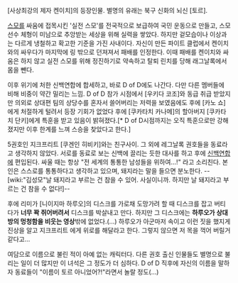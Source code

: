 [사상최강의 제자 켄이치]의 등장인물. 별명의 유래는 북구 신화의 뇌신 [토르].

[[스모]]를 싸움에 접목시킨 '실전 스모'를 전국적으로 보급하여 국민 운동으로 만들고, 스모선수 체형이 미남으로 추앙받는 세상을 위해 실력을 쌓았다. 하지만 겉모습이나 이상과는 다르게 냉철하고 확고한 기준을 가진 사내이다. 자신이 만든 파이트 클럽에서 켄이치와의 싸우다가 마지막에 링 밖으로 던져져서 패배를 인정한다. 이때 패배를 켄이치와 싸움은 하지 않고 실전 스모를 위해 정진하기로 약속하고 탈퇴 린치를 당해 래그날록에서 몸을 뺀다.

이후 위기에 처한 신백연합에 합세하고, 바로 D of D에도 나간다. 다만 다른 멤버들에 비해 비중이 약간 밀리는 느낌. D of D 참가 시점에서 [우키다 코조]와 동급 취급 받았지만 의외로 상대편 팀의 상당수를 혼자서 쓸어버리는 저력을 보였음에도 후에 [카노 쇼]에게 처절하게 털려서 등장 기회가 없었다 후에 [쿠카타치 카나메]의 할아버지 [쿠카타치 단키]에게 특훈을 받고 있음이 밝혀졌다.[* D of D시점까지는 오직 특훈으로만 강해졌지만 이후 한계를 느껴 스승을 찾았다고 한다.] 

5권호인 지크프리트 [쿠겐인 히비키]와는 친구사이. 그 외에 레그날록 권호들을 동료라고 생각하지 않았다. 서로를 동료로 보는 신백에 끌리는 듯한 대사를 하고 후에 [[신백연합]]에 편입된다. 싸울 때는 항상 "전 세계의 통통한 남성들을 위하여…!" 라고 소리친다. 본인은 스스로를 통통하다고 생각하고 있으며, 돼지라는 말을 들으면 분노한다. --[wiki:"김성모"날 돼지라고 부르는 건 참을 수 있어. 사실이니까. 하지만 날 돼지라고 부르는 건 참을 수 없다!]--

후에 리미가 [니이지마 하루오]의 디스크를 가로채 도망가려 할 때 디스크를 잡고 버티다가 '''너무 꽉 쥐어버려서''' 디스크를 박살내고 만다. 하지만 그 디스크에는 '''하루오가 상대방의 멍청함을 비웃는 영상'''밖에 없었다.(...) 하루오가 아군마저 속이고 이런 짓을 했지게 진상을 알고 지크프리트 에게 위로를 해달라고 한다. 그렇지 않으면 저 목을 꺽어 버릴거 같다고...

여담으로 이름으로 불린 적이 아예 없는 캐릭터다. 다른 권호 출신 인물들도 별명으로 불리는 일이 더 많지만 이 녀석은 그 정도가 더 심하다. D of D 직후에 자신의 이름을 말하자 동료들이 "이름이 토르 아니었어?!"라면서 놀랄 정도(…)
